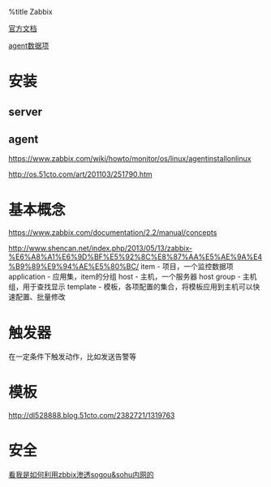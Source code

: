 %title Zabbix

[[https://www.zabbix.com/documentation/2.2|官方文档]]

[[https://www.zabbix.com/documentation/2.0/manual/config/items/itemtypes/zabbix_agent|agent数据项]]
= 安装 =
== server ==
== agent ==
[[https://www.zabbix.com/wiki/howto/monitor/os/linux/agentinstallonlinux]]

[[http://os.51cto.com/art/201103/251790.htm]]

= 基本概念 =
https://www.zabbix.com/documentation/2.2/manual/concepts

[[http://www.shencan.net/index.php/2013/05/13/zabbix-%E6%A8%A1%E6%9D%BF%E5%92%8C%E8%87%AA%E5%AE%9A%E4%B9%89%E9%94%AE%E5%80%BC/]]
item - 项目，一个监控数据项
application - 应用集，item的分组
host - 主机，一个服务器
host group - 主机组，用于查找显示
template - 模板，各项配置的集合，将模板应用到主机可以快速配置、批量修改

= 触发器 =
在一定条件下触发动作，比如发送告警等

= 模板 =
http://dl528888.blog.51cto.com/2382721/1319763

= 安全 =
[[http://ha.cker.in/1014.seo|看我是如何利用zbbix渗透sogou&sohu内网的]]
